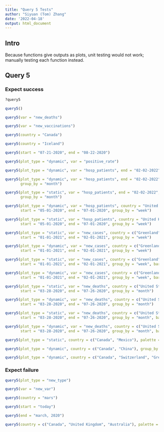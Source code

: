 ```yaml
---
title: "Query 5 Tests"
author: "Siyuan (Tom) Zhang"
date: '2022-04-18'
output: html_document
---
```


## Intro

Because functions give outputs as plots, unit testing would not work; manually testing each function instead.

## Query 5

### Expect success

```r
?query5
```

```r
query5()
```

```r
query5(var = "new_deaths")
```

```r
query5(var = "new_vaccinations")
```

```r
query5(country = "Canada")
```

```r
query5(country = "Iceland")
```

```r
query5(start = "07-21-2020", end = "08-22-2020")
```

```r
query5(plot_type = "dynamic", var = "positive_rate")
```

```r
query5(plot_type = "dynamic", var = "hosp_patients", end = "02-02-2022", country = "United Kingdom")
```

```r
query5(plot_type = "dynamic", var = "hosp_patients", end = "02-02-2022", country = "United Kingdom",
       group_by = "month")
```

```r
query5(plot_type = "static", var = "hosp_patients", end = "02-02-2022", country = "United Kingdom",
       group_by = "month")
```

```r
query5(plot_type = "dynamic", var = "hosp_patients", country = "United Kingdom",
       start = "05-01-2020", end = "07-01-2020", group_by = "week")
```

```r
query5(plot_type = "static", var = "hosp_patients", country = "United Kingdom",
       start = "05-01-2020", end = "07-01-2020", group_by = "week")
```

```r
query5(plot_type = "static", var = "new_cases", country = c("Greenland", "Iceland", "Switzerland"),
       start = "01-01-2021", end = "02-01-2021", group_by = "week")
```

```r
query5(plot_type = "dynamic", var = "new_cases", country = c("Greenland", "Iceland", "Switzerland"),
       start = "01-01-2021", end = "02-01-2021", group_by = "week")
```

```r
query5(plot_type = "static", var = "new_cases", country = c("Greenland", "Iceland", "Switzerland"),
       start = "01-01-2021", end = "02-01-2021", group_by = "week", bar_type = "box")
```

```r
query5(plot_type = "dynamic", var = "new_cases", country = c("Greenland", "Iceland", "Switzerland"),
       start = "01-01-2021", end = "02-01-2021", group_by = "week", bar_type = "box")
```

```r
query5(plot_type = "static", var = "new_deaths", country = c("United States", "Canada"),
       start = "03-28-2020", end = "07-26-2020", group_by = "month")
```

```r
query5(plot_type = "dynamic", var = "new_deaths", country = c("United States", "Canada", "China"),
       start = "03-28-2020", end = "07-26-2020", group_by = "month")
```

```r
query5(plot_type = "static", var = "new_deaths", country = c("United States", "Canada"),
       start = "03-28-2020", end = "07-26-2020", group_by = "month", bar_type = "box")
```

```r
query5(plot_type = "dynamic", var = "new_deaths", country = c("United States", "Canada"),
       start = "03-28-2020", end = "07-26-2020", group_by = "month", bar_type = "box")
```

```r
query5(plot_type = "static", country = c("Canada", "Mexico"), palette = "Pastel2")
```

```r
query5(plot_type = "dynamic", country = c("Canada", "China"), group_by = "month", palette = "Set2")
```

```r
query5(plot_type = "dynamic", country = c("Canada", "Switzerland", "Greenland"), group_by = "month", palette = "Set2", bar_type = "box")
```

### Expect failure

```r
query5(plot_type = "new_type")
```

```r
query5(var = "new_var")
```

```r
query5(country = "mars")
```

```r
query5(start = "today")
```

```r
query5(end = "march, 2020")
```

```r
query5(country = c("Canada", "United Kingdom", "Australia"), palette = "setosa")
```
